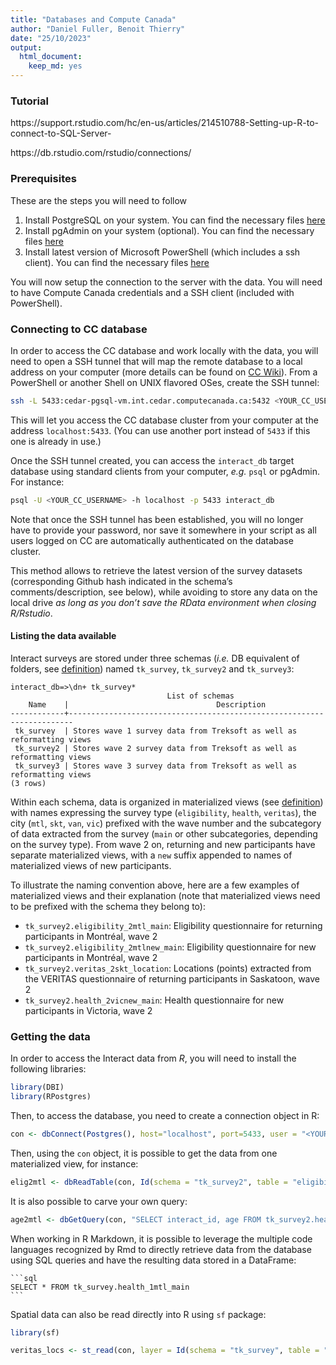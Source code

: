 ```yaml
---
title: "Databases and Compute Canada"
author: "Daniel Fuller, Benoit Thierry"
date: "25/10/2023"
output:
  html_document:
    keep_md: yes
---
```


### Tutorial

https://support.rstudio.com/hc/en-us/articles/214510788-Setting-up-R-to-connect-to-SQL-Server-

https://db.rstudio.com/rstudio/connections/

### Prerequisites

These are the steps you will need to follow

1. Install PostgreSQL on your system. You can find the necessary files [here](https://www.postgresql.org/download/)
2. Install pgAdmin on your system (optional). You can find the necessary files [here](https://www.pgadmin.org/download/)
3. Install latest version of Microsoft PowerShell (which includes a ssh client). You can find the necessary files [here](https://learn.microsoft.com/en-us/powershell/scripting/install/installing-powershell)
  
You will now setup the connection to the server with the data. You will need to have Compute Canada credentials and a SSH client (included with PowerShell).

### Connecting to CC database

In order to access the CC database and work locally with the data, you will need to open a SSH tunnel that will map the remote database to a local address on your computer (more details can be found on [CC Wiki](https://docs.alliancecan.ca/wiki/SSH_tunnelling)). From a PowerShell or another Shell on UNIX flavored OSes, create the SSH tunnel:

```sh
ssh -L 5433:cedar-pgsql-vm.int.cedar.computecanada.ca:5432 <YOUR_CC_USERNAME>@cedar.computecanada.ca 
```

This will let you access the CC database cluster from your computer at the address `localhost:5433`. (You can use another port instead of `5433` if this one is already in use.)

Once the SSH tunnel created, you can access the `interact_db` target database using standard clients from your computer, _e.g._ `psql` or pgAdmin. For instance:

```sh
psql -U <YOUR_CC_USERNAME> -h localhost -p 5433 interact_db
```

Note that once the SSH tunnel has been established, you will no longer have to provide your password, nor save it somewhere in your script as all users logged on CC are automatically authenticated on the database cluster.

This method allows to retrieve the latest version of the survey datasets (corresponding Github hash indicated in the schema's comments/description, see below), while avoiding to store any data on the local drive _as long as you don't save the RData environment when closing R/Rstudio_.

#### Listing the data available

Interact surveys are stored under three schemas (_i.e._ DB equivalent of folders, see [definition](https://www.postgresql.org/docs/16/glossary.html#GLOSSARY-SCHEMA)) named `tk_survey`, `tk_survey2` and `tk_survey3`:

```
interact_db=>\dn+ tk_survey*
                                   List of schemas
    Name    |                                 Description
------------+-----------------------------------------------------------------------
 tk_survey  | Stores wave 1 survey data from Treksoft as well as reformatting views
 tk_survey2 | Stores wave 2 survey data from Treksoft as well as reformatting views
 tk_survey3 | Stores wave 3 survey data from Treksoft as well as reformatting views
(3 rows)
```

Within each schema, data is organized in materialized views (see [definition](https://www.postgresql.org/docs/16/glossary.html#GLOSSARY-MATERIALIZED-VIEW)) with names expressing the survey type (`eligibility`, `health`, `veritas`), the city (`mtl`, `skt`, `van`, `vic`) prefixed with the wave number and the subcategory of data extracted from the survey (`main` or other subcategories, depending on the survey type). From wave 2 on, returning and new participants have separate materialized views, with a `new` suffix appended to names of materialized views of new participants.

To illustrate the naming convention above, here are a few examples of materialized views and their explanation (note that materialized views need to be prefixed with the schema they belong to):

- `tk_survey2.eligibility_2mtl_main`: Eligibility questionnaire for returning participants in Montréal, wave 2
- `tk_survey2.eligibility_2mtlnew_main`: Eligibility questionnaire for new participants in Montréal, wave 2
- `tk_survey2.veritas_2skt_location`: Locations (points) extracted from the VERITAS questionnaire of returning participants in Saskatoon, wave 2
- `tk_survey2.health_2vicnew_main`: Health questionnaire for new participants in Victoria, wave 2

### Getting the data

In order to access the Interact data from _R_, you will need to install the following libraries:

```r
library(DBI)
library(RPostgres) 
```    

Then, to access the database, you need to create a connection object in R:

```r
con <- dbConnect(Postgres(), host="localhost", port=5433, user = "<YOUR_CC_USERNAME>", dbname = "interact_db")
```

Then, using the `con` object, it is possible to get the data from one materialized view, for instance:

```r
elig2mtl <- dbReadTable(con, Id(schema = "tk_survey2", table = "eligibility_2mtl_main"))
```

It is also possible to carve your own query:

```r
age2mtl <- dbGetQuery(con, "SELECT interact_id, age FROM tk_survey2.health_2mtl_main UNION SELECT interact_id, age FROM tk_survey2.health_2mtlnew_main")
```

When working in R Markdown, it is possible to leverage the multiple code languages recognized by Rmd to directly retrieve data from the database using SQL queries and have the resulting data stored in a DataFrame:

````verbatim
```sql
SELECT * FROM tk_survey.health_1mtl_main
```
````

Spatial data can also be read directly into R using `sf` package:

```r
library(sf)

veritas_locs <- st_read(con, layer = Id(schema = "tk_survey", table = "veritas_1mtl_location"))
```
